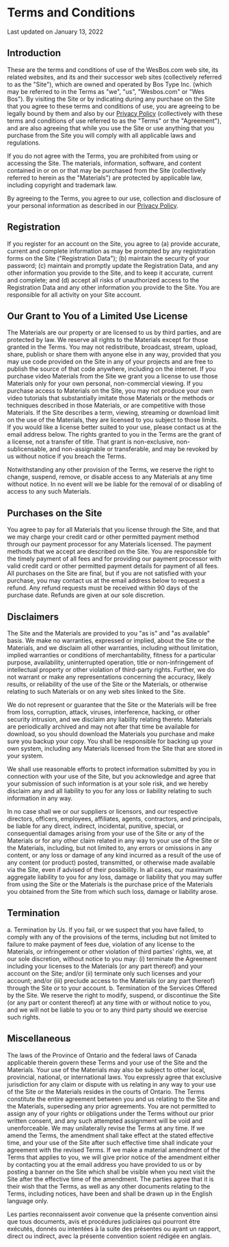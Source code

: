 # Terms and Conditions

Last updated on January 13, 2022

## Introduction

These are the terms and conditions of use of the WesBos.com web site, its related websites, and its and their successor web sites (collectively referred to as the "Site"), which are owned and operated by Bos Type Inc. (which may be referred to in the Terms as "we", "us", "Wesbos.com" or "Wes Bos"). By visiting the Site or by indicating during any purchase on the Site that you agree to these terms and conditions of use, you are agreeing to be legally bound by them and also by our [Privacy Policy](/privacy) (collectively with these terms and conditions of use referred to as the "Terms" or the "Agreement"), and are also agreeing that while you use the Site or use anything that you purchase from the Site you will comply with all applicable laws and regulations.

If you do not agree with the Terms, you are prohibited from using or accessing the Site. The materials, information, software, and content contained in or on or that may be purchased from the Site (collectively referred to herein as the "Materials") are protected by applicable law, including copyright and trademark law.

By agreeing to the Terms, you agree to our use, collection and disclosure of your personal information as described in our [Privacy Policy](/privacy).

## Registration

If you register for an account on the Site, you agree to (a) provide accurate, current and complete information as may be prompted by any registration forms on the Site ("Registration Data"); (b) maintain the security of your password; (c) maintain and promptly update the Registration Data, and any other information you provide to the Site, and to keep it accurate, current and complete; and (d) accept all risks of unauthorized access to the Registration Data and any other information you provide to the Site. You are responsible for all activity on your Site account.

## Our Grant to You of a Limited Use License

The Materials are our property or are licensed to us by third parties, and are protected by law. We reserve all rights to the Materials except for those granted in the Terms. You may not redistribute, broadcast, stream, upload, share, publish or share them with anyone else in any way, provided that you may use code provided on the Site in any of your projects and are free to publish the source of that code anywhere, including on the internet. If you purchase video Materials from the Site we grant you a license to use those Materials only for your own personal, non-commercial viewing. If you purchase access to Materials on the Site, you may not produce your own video tutorials that substantially imitate those Materials or the methods or techniques described in those Materials, or are competitive with those Materials. If the Site describes a term, viewing, streaming or download limit on the use of the Materials, they are licensed to you subject to those limits. If you would like a license better suited to your use, please contact us at the email address below.
The rights granted to you in the Terms are the grant of a license, not a transfer of title. That grant is non-exclusive, non-sublicensable, and non-assignable or transferable, and may be revoked by us without notice if you breach the Terms.

Notwithstanding any other provision of the Terms, we reserve the right to change, suspend, remove, or disable access to any Materials at any time without notice. In no event will we be liable for the removal of or disabling of access to any such Materials.

## Purchases on the Site

You agree to pay for all Materials that you license through the Site, and that we may charge your credit card or other permitted payment method through our payment processor for any Materials licensed. The payment methods that we accept are described on the Site. You are responsible for the timely payment of all fees and for providing our payment processor with valid credit card or other permitted payment details for payment of all fees. All purchases on the Site are final, but if you are not satisfied with your purchase, you may contact us at the email address below to request a refund. Any refund requests must be received within 90 days of the purchase date. Refunds are given at our sole discretion.

## Disclaimers

The Site and the Materials are provided to you "as is" and "as available" basis. We make no warranties, expressed or implied, about the Site or the Materials, and we disclaim all other warranties, including without limitation, implied warranties or conditions of merchantability, fitness for a particular purpose, availability, uninterrupted operation, title or non-infringement of intellectual property or other violation of third-party rights. Further, we do not warrant or make any representations concerning the accuracy, likely results, or reliability of the use of the Site or the Materials, or otherwise relating to such Materials or on any web sites linked to the Site.

We do not represent or guarantee that the Site or the Materials will be free from loss, corruption, attack, viruses, interference, hacking, or other security intrusion, and we disclaim any liability relating thereto. Materials are periodically archived and may not after that time be available for download, so you should download the Materials you purchase and make sure you backup your copy. You shall be responsible for backing up your own system, including any Materials licensed from the Site that are stored in your system.

We shall use reasonable efforts to protect information submitted by you in connection with your use of the Site, but you acknowledge and agree that your submission of such information is at your sole risk, and we hereby disclaim any and all liability to you for any loss or liability relating to such information in any way.

In no case shall we or our suppliers or licensors, and our respective directors, officers, employees, affiliates, agents, contractors, and principals, be liable for any direct, indirect, incidental, punitive, special, or consequential damages arising from your use of the Site or any of the Materials or for any other claim related in any way to your use of the Site or the Materials, including, but not limited to, any errors or omissions in any content, or any loss or damage of any kind incurred as a result of the use of any content (or product) posted, transmitted, or otherwise made available via the Site, even if advised of their possibility. In all cases, our maximum aggregate liability to you for any loss, damage or liability that you may suffer from using the Site or the Materials is the purchase price of the Materials you obtained from the Site from which such loss, damage or liability arose.

## Termination

a. Termination by Us. If you fail, or we suspect that you have failed, to comply with any of the provisions of the terms, including but not limited to failure to make payment of fees due, violation of any license to the Materials, or infringement or other violation of third parties' rights, we, at our sole discretion, without notice to you may: (i) terminate the Agreement including your licenses to the Materials (or any part thereof) and your account on the Site; and/or (ii) terminate only such licenses and your account; and/or (iii) preclude access to the Materials (or any part thereof) through the Site or to your account.
b. Termination of the Services Offered by the Site. We reserve the right to modify, suspend, or discontinue the Site (or any part or content thereof) at any time with or without notice to you, and we will not be liable to you or to any third party should we exercise such rights.

## Miscellaneous

The laws of the Province of Ontario and the federal laws of Canada applicable therein govern these Terms and your use of the Site and the Materials. Your use of the Materials may also be subject to other local, provincial, national, or international laws. You expressly agree that exclusive jurisdiction for any claim or dispute with us relating in any way to your use of the Site or the Materials resides in the courts of Ontario. The Terms constitute the entire agreement between you and us relating to the Site and the Materials, superseding any prior agreements. You are not permitted to assign any of your rights or obligations under the Terms without our prior written consent, and any such attempted assignment will be void and unenforceable. We may unilaterally revise the Terms at any time. If we amend the Terms, the amendment shall take effect at the stated effective time, and your use of the Site after such effective time shall indicate your agreement with the revised Terms. If we make a material amendment of the Terms that applies to you, we will give prior notice of the amendment either by contacting you at the email address you have provided to us or by posting a banner on the Site which shall be visible when you next visit the Site after the effective time of the amendment. The parties agree that it is their wish that the Terms, as well as any other documents relating to the Terms, including notices, have been and shall be drawn up in the English language only.

<p lang="CA-fr">Les parties reconnaissent avoir convenue que la présente convention ainsi que tous documents, avis et procédures judiciaires qui pourront être exécutés, donnés ou intentées à la suite des présentes ou ayant un rapport, direct ou indirect, avec la présente convention soient rédigée en anglais.</p>
